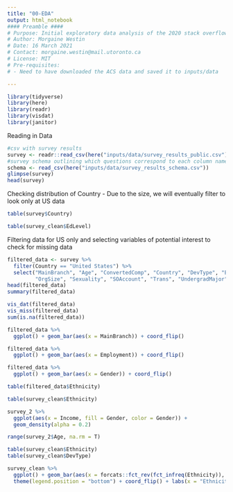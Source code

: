 ```yaml
---
title: "00-EDA"
output: html_notebook
#### Preamble ####
# Purpose: Initial exploratory data analysis of the 2020 stack overflow developer survey obtained from: https://insights.stackoverflow.com/survey/?_ga=2.264336585.777067861.1615819488-1997135835.1608088113
# Author: Morgaine Westin
# Date: 16 March 2021
# Contact: morgaine.westin@mail.utoronto.ca
# License: MIT
# Pre-requisites: 
# - Need to have downloaded the ACS data and saved it to inputs/data

---
```


```r
library(tidyverse)
library(here)
library(readr)
library(visdat)
library(janitor)
```

Reading in Data
```r
#csv with survey results
survey <- readr::read_csv(here("inputs/data/survey_results_public.csv"))
#survey schema outlining which questions correspond to each column name
schema <- read_csv(here("inputs/data/survey_results_schema.csv"))
glimpse(survey)
head(survey)
```

Checking distribution of Country - Due to the size, we will eventually filter to look only at US data
```r
table(survey$Country)

table(survey_clean$EdLevel)
```

Filtering data for US only and selecting variables of potential interest to check for missing data
```r
filtered_data <- survey %>%
  filter(Country == "United States") %>%
  select("MainBranch", "Age", "ConvertedComp", "Country", "DevType", "EdLevel", "Employment", "Ethnicity", "Gender",
         "OrgSize", "Sexuality", "SOAccount", "Trans", "UndergradMajor", "WorkWeekHrs", "YearsCode", "YearsCodePro")
head(filtered_data)
summary(filtered_data)

vis_dat(filtered_data)
vis_miss(filtered_data)
sum(is.na(filtered_data))
```

```r
filtered_data %>%
  ggplot() + geom_bar(aes(x = MainBranch)) + coord_flip()

filtered_data %>%
  ggplot() + geom_bar(aes(x = Employment)) + coord_flip()
```

```r
filtered_data %>%
  ggplot() + geom_bar(aes(x = Gender)) + coord_flip()
```

```r
table(filtered_data$Ethnicity)

table(survey_clean$Ethnicity)
```
```r
survey_2 %>% 
  ggplot(aes(x = Income, fill = Gender, color = Gender)) +
  geom_density(alpha = 0.2) 

range(survey_2$Age, na.rm = T)
```
```r
table(survey_clean$Ethnicity)
table(survey_clean$DevType)
```


```r
survey_clean %>%
  ggplot() + geom_bar(aes(x = forcats::fct_rev(fct_infreq(Ethnicity)), fill = Gender), stat = "count") + 
  theme(legend.position = "bottom") + coord_flip() + labs(x = "Ethnicity", y = "Respondents")
```

